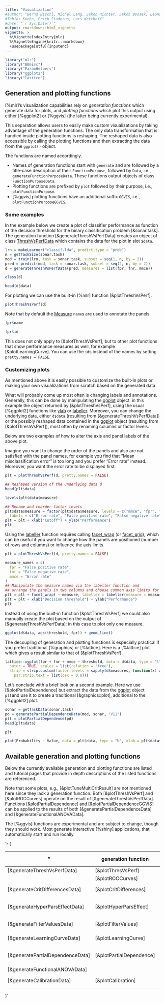 ```yaml
---
title: "Visualization"
#author: "Bernd Bischl, Michel Lang, Jakob Richter, Jakob Bossek, Leonard Judt,
#Tobias Kuehn, Erich Studerus, Lars Kotthoff"
#date: "`r Sys.Date()`"
output: rmarkdown::html_vignette
vignette: >
  %\VignetteIndexEntry{mlr}
  %\VignetteEngine{knitr::rmarkdown}
  \usepackage[utf8]{inputenc}
---
```


```r
library("mlr")
library("BBmisc")
library("ParamHelpers")
library("ggplot2")
library("lattice")
```

## Generation and plotting functions
[%mlr]'s visualization capabilities rely on *generation functions* which generate data for
plots, and *plotting functions* which plot this output using either [%ggplot2] or [%ggvis]
(the latter being currently experimental).

This separation allows users to easily make custom visualizations by
taking advantage of the generation functions. The only data transformation that is handled inside
plotting functions is reshaping. The reshaped data is also accessible by calling the plotting
functions and then extracting the data from the `ggplot()` object.

The functions are named accordingly.

* Names of generation functions start with `generate` and are followed by a title-case description of
  their `FunctionPurpose`, followed by `Data`, i.e., `generateFunctionPurposeData`.
  These functions output objects of class `FunctionPurposeData`.
* Plotting functions are prefixed by `plot` followed by their purpose, i.e., `plotFunctionPurpose`.
* [%ggvis] plotting functions have an additional suffix `GGVIS`, i.e., `plotFunctionPurposeGGVIS`.


### Some examples
In the example below we create a plot of classifier performance as function of the decision
threshold for the binary classification problem [&sonar.task].
The generation function [&generateThreshVsPerfData] creates an object of class
[ThreshVsPerfData](&generateThreshVsPerfData) which contains the data for the plot in slot
`$data`.

```r
lrn = makeLearner("classif.lda", predict.type = "prob")
n = getTaskSize(sonar.task)
mod = train(lrn, task = sonar.task, subset = seq(1, n, by = 2))
pred = predict(mod, task = sonar.task, subset = seq(2, n, by = 2))
d = generateThreshVsPerfData(pred, measures = list(fpr, fnr, mmce))

class(d)

head(d$data)
```

For plotting we can use the built-in [%mlr] function [&plotThreshVsPerf].

```r
plotThreshVsPerf(d)
```

Note that by default the [Measure](&makeMeasure) `name`s are used to annotate the panels.
```r
fpr$name

fpr$id
```
This does not only apply to [&plotThreshVsPerf], but to other plot functions that
show performance measures as well, for example [&plotLearningCurve].
You can use the `id`s instead of the names by setting `pretty.names = FALSE`.


### Customizing plots
As mentioned above it is easily possible to customize the built-in plots or making your
own visualizations from scratch based on the generated data.

What will probably come up most often is changing labels and annotations.
Generally, this can be done by manipulating the [ggplot](&ggplot2::ggplot) object,
in this example the object returned by [&plotThreshVsPerf], using the usual [%ggplot2]
functions like [ylab](&ggplot2::labs) or [labeller](&ggplot2::labeller).
Moreover, you can change the underlying data, either `d$data` (resulting from
[&generateThreshVsPerfData]) or the possibly reshaped data contained in the
[ggplot](&ggplot2::ggplot) object (resulting from [&plotThreshVsPerf]), most often by
renaming columns or factor levels.

Below are two examples of how to alter the axis and panel labels of the above plot.

Imagine you want to change the order of the panels and also are not satisfied with the
panel names, for example you find that "Mean misclassification error" is too long and you
prefer "Error rate" instead. Moreover, you want the error rate to be displayed first.

```r
plt = plotThreshVsPerf(d, pretty.names = FALSE)

## Reshaped version of the underlying data d
head(plt$data)

levels(plt$data$measure)

## Rename and reorder factor levels
plt$data$measure = factor(plt$data$measure, levels = c("mmce", "fpr", "fnr"),
  labels = c("Error rate", "False positive rate", "False negative rate"))
plt = plt + xlab("Cutoff") + ylab("Performance")
plt
```

Using the [labeller](ggplot2::labeller) function requires calling
[facet_wrap](&ggplot2::facet_wrap) (or [facet_grid](&ggplot2::facet_grid)), which can be
useful if you want to change how the panels are positioned (number of rows and columns)
or influence the axis limits.

```r
plt = plotThreshVsPerf(d, pretty.names = FALSE)

measure_names = c(
  fpr = "False positive rate",
  fnr = "False negative rate",
  mmce = "Error rate"
)
## Manipulate the measure names via the labeller function and
## arrange the panels in two columns and choose common axis limits for all panels
plt = plt + facet_wrap( ~ measure, labeller = labeller(measure = measure_names), ncol = 2)
plt = plt + xlab("Decision threshold") + ylab("Performance")
plt
```

Instead of using the built-in function [&plotThreshVsPerf] we could also manually create
the plot based on the output of [&generateThreshVsPerfData]: in this case to plot only one
measure.

```r
ggplot(d$data, aes(threshold, fpr)) + geom_line()
```

The decoupling of generation and plotting functions is especially practical if you
prefer traditional [%graphics] or [%lattice]. Here is a [%lattice] plot which gives a
result similar to that of [&plotThreshVsPerf].

```r
lattice::xyplot(fpr + fnr + mmce ~ threshold, data = d$data, type = "l", ylab = "performance",
  outer = TRUE, scales = list(relation = "free"),
  strip = strip.custom(factor.levels = sapply(d$measures, function(x) x$name),
    par.strip.text = list(cex = 0.8)))
```

Let's conclude with a brief look on a second example.
Here we use [&plotPartialDependence] but extract the data from the [ggplot](&ggplot2::ggplot)
object `plt`and use it to create a traditional [&graphics::plot], additional to the [%ggplot2]
plot.

```r
sonar = getTaskData(sonar.task)
pd = generatePartialDependenceData(mod, sonar, "V11")
plt = plotPartialDependence(pd)
head(plt$data)

plt
```

```r
plot(Probability ~ Value, data = plt$data, type = "b", xlab = plt$data$Feature[1])
```


## Available generation and plotting functions
Below the currently available generation and plotting functions are listed and tutorial
pages that provide in depth descriptions of the listed functions are referenced.

Note that some plots, e.g., [&plotTuneMultiCritResult] are not mentioned here since they lack
a generation function.
Both [&plotThreshVsPerf] and [&plotROCCurves] operate on the result of [&generateThreshVsPerfData].
Functions [&plotPartialDependence] and [&plotPartialDependenceGGVIS] can be applied to the
results of both [&generatePartialDependenceData] and [&generateFunctionalANOVAData].

The [%ggvis] functions are experimental and are subject to change, though they should work.
Most generate interactive [%shiny] applications, that automatically start and run locally.

`r {

"| generation function              | ggplot2 plotting function | ggvis plotting function       | tutorial pages                                                                |
| -------------------------------- | ------------------------- | ----------------------------- | ------------------------------------------------------------------------------ |
| [&generateThreshVsPerfData]      | [&plotThresVsPerf]        | [&plotThreshVsPerfGGVIS]      | [Performance](performance.md)                                                  |
|                                  | [&plotROCCurves]          | --                            | [ROC Analysis](roc_analysis.md)                                                |
| [&generateCritDifferencesData]   | [&plotCritDifferences]    | --                            | [Benchmark Experiments](benchmark_experiments.md)                              |
| [&generateHyperParsEffectData]   | [&plotHyperParsEffect]    |                               | [Tuning](tune.md), [Hyperparameter Tuning Effects](hyperpar_tuning_effects.md) |
| [&generateFilterValuesData]      | [&plotFilterValues]       | [&plotFilterValuesGGVIS]      | [Feature Selection](feature_selection.md)                                      |
| [&generateLearningCurveData]     | [&plotLearningCurve]      | [&plotLearningCurveGGVIS]     | [Learning Curves](learning_curve.md)                                           |
| [&generatePartialDependenceData] | [&plotPartialDependence]  | [&plotPartialDependenceGGVIS] | [Partial Dependence Plots](partial_dependence.md)                              |
| [&generateFunctionalANOVAData]   |                           |                               |                                                                                |
| [&generateCalibrationData]       | [&plotCalibration]        | --                            | [Classifier Calibration Plots](classifier_calibration.md)                      |"
}`
